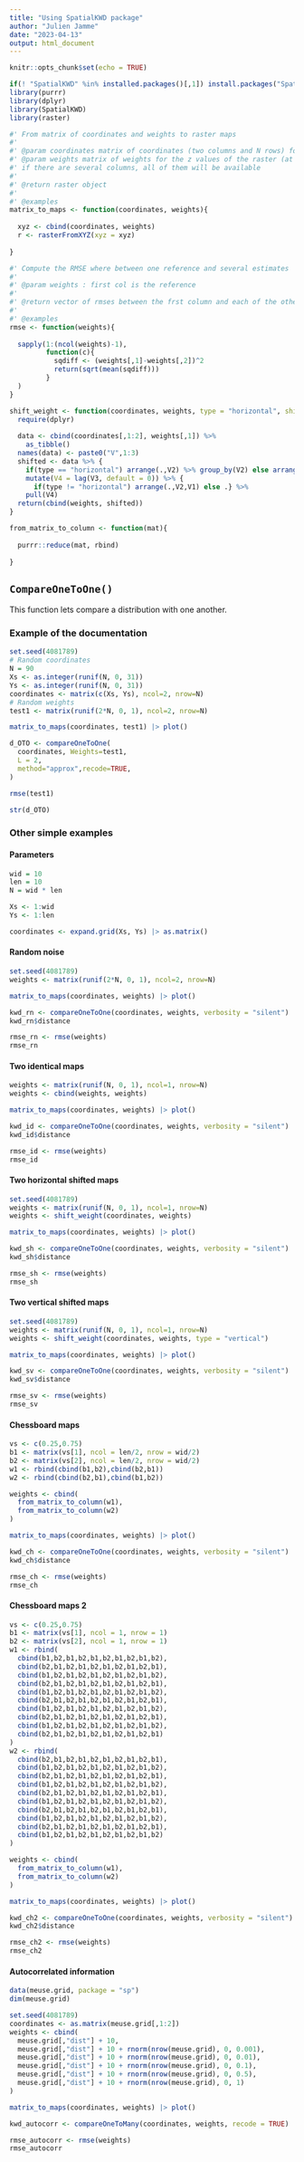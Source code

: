 ```yaml
---
title: "Using SpatialKWD package"
author: "Julien Jamme"
date: "2023-04-13"
output: html_document
---
```


```r
knitr::opts_chunk$set(echo = TRUE)
```



```r
if(! "SpatialKWD" %in% installed.packages()[,1]) install.packages("SpatialKWD")
library(purrr)
library(dplyr)
library(SpatialKWD)
library(raster)
```

```r
#' From matrix of coordinates and weights to raster maps
#'
#' @param coordinates matrix of coordinates (two columns and N rows) for x,y of the raster
#' @param weights matrix of weights for the z values of the raster (at least one column and N rows)
#' if there are several columns, all of them will be available
#'
#' @return raster object
#'
#' @examples
matrix_to_maps <- function(coordinates, weights){
  
  xyz <- cbind(coordinates, weights)
  r <- rasterFromXYZ(xyz = xyz)
  
}
```


```r
#' Compute the RMSE where between one reference and several estimates
#'
#' @param weights : first col is the reference
#'
#' @return vector of rmses between the frst column and each of the others
#'
#' @examples
rmse <- function(weights){
  
  sapply(1:(ncol(weights)-1),
         function(c){
           sqdiff <- (weights[,1]-weights[,2])^2
           return(sqrt(mean(sqdiff)))
         }
  )
}
```


```r
shift_weight <- function(coordinates, weights, type = "horizontal", shift = 1){
  require(dplyr)
  
  data <- cbind(coordinates[,1:2], weights[,1]) %>% 
    as_tibble()
  names(data) <- paste0("V",1:3)
  shifted <- data %>% {
    if(type == "horizontal") arrange(.,V2) %>% group_by(V2) else arrange(.,V1) %>% group_by(V1)} %>% 
    mutate(V4 = lag(V3, default = 0)) %>% {
      if(type != "horizontal") arrange(.,V2,V1) else .} %>% 
    pull(V4)
  return(cbind(weights, shifted))
}
```

```r
from_matrix_to_column <- function(mat){
  
  purrr::reduce(mat, rbind)
  
}
```



## `CompareOneToOne()`

This function lets compare a distribution with one another.

### Example of the documentation

```r
set.seed(4081789)
# Random coordinates
N = 90
Xs <- as.integer(runif(N, 0, 31))
Ys <- as.integer(runif(N, 0, 31))
coordinates <- matrix(c(Xs, Ys), ncol=2, nrow=N)
# Random weights
test1 <- matrix(runif(2*N, 0, 1), ncol=2, nrow=N)
```


```r
matrix_to_maps(coordinates, test1) |> plot()
```



```r
d_OTO <- compareOneToOne(
  coordinates, Weights=test1, 
  L = 2,
  method="approx",recode=TRUE, 
)
```

```r
rmse(test1)
```


```r
str(d_OTO)
```

### Other simple examples

#### Parameters

```r
wid = 10
len = 10
N = wid * len

Xs <- 1:wid
Ys <- 1:len

coordinates <- expand.grid(Xs, Ys) |> as.matrix()
```


#### Random noise

```r
set.seed(4081789)
weights <- matrix(runif(2*N, 0, 1), ncol=2, nrow=N)
```


```r
matrix_to_maps(coordinates, weights) |> plot()
```

```r
kwd_rn <- compareOneToOne(coordinates, weights, verbosity = "silent")
kwd_rn$distance
```

```r
rmse_rn <- rmse(weights)
rmse_rn
```

#### Two identical maps


```r
weights <- matrix(runif(N, 0, 1), ncol=1, nrow=N)
weights <- cbind(weights, weights)
```


```r
matrix_to_maps(coordinates, weights) |> plot()
```

```r
kwd_id <- compareOneToOne(coordinates, weights, verbosity = "silent")
kwd_id$distance
```

```r
rmse_id <- rmse(weights)
rmse_id
```

#### Two horizontal shifted maps

```r
set.seed(4081789)
weights <- matrix(runif(N, 0, 1), ncol=1, nrow=N)
weights <- shift_weight(coordinates, weights)
```


```r
matrix_to_maps(coordinates, weights) |> plot()
```

```r
kwd_sh <- compareOneToOne(coordinates, weights, verbosity = "silent")
kwd_sh$distance
```

```r
rmse_sh <- rmse(weights)
rmse_sh
```

#### Two vertical shifted maps

```r
set.seed(4081789)
weights <- matrix(runif(N, 0, 1), ncol=1, nrow=N)
weights <- shift_weight(coordinates, weights, type = "vertical")
```


```r
matrix_to_maps(coordinates, weights) |> plot()
```

```r
kwd_sv <- compareOneToOne(coordinates, weights, verbosity = "silent")
kwd_sv$distance
```

```r
rmse_sv <- rmse(weights)
rmse_sv
```


#### Chessboard maps

```r
vs <- c(0.25,0.75)
b1 <- matrix(vs[1], ncol = len/2, nrow = wid/2)
b2 <- matrix(vs[2], ncol = len/2, nrow = wid/2)
w1 <- rbind(cbind(b1,b2),cbind(b2,b1))
w2 <- rbind(cbind(b2,b1),cbind(b1,b2))

weights <- cbind(
  from_matrix_to_column(w1),
  from_matrix_to_column(w2)
)
```

```r
matrix_to_maps(coordinates, weights) |> plot()
```

```r
kwd_ch <- compareOneToOne(coordinates, weights, verbosity = "silent")
kwd_ch$distance
```

```r
rmse_ch <- rmse(weights)
rmse_ch
```

#### Chessboard maps 2

```r
vs <- c(0.25,0.75)
b1 <- matrix(vs[1], ncol = 1, nrow = 1)
b2 <- matrix(vs[2], ncol = 1, nrow = 1)
w1 <- rbind(
  cbind(b1,b2,b1,b2,b1,b2,b1,b2,b1,b2),
  cbind(b2,b1,b2,b1,b2,b1,b2,b1,b2,b1),
  cbind(b1,b2,b1,b2,b1,b2,b1,b2,b1,b2),
  cbind(b2,b1,b2,b1,b2,b1,b2,b1,b2,b1),
  cbind(b1,b2,b1,b2,b1,b2,b1,b2,b1,b2),
  cbind(b2,b1,b2,b1,b2,b1,b2,b1,b2,b1),
  cbind(b1,b2,b1,b2,b1,b2,b1,b2,b1,b2),
  cbind(b2,b1,b2,b1,b2,b1,b2,b1,b2,b1),
  cbind(b1,b2,b1,b2,b1,b2,b1,b2,b1,b2),
  cbind(b2,b1,b2,b1,b2,b1,b2,b1,b2,b1)
)
w2 <- rbind(
  cbind(b2,b1,b2,b1,b2,b1,b2,b1,b2,b1),
  cbind(b1,b2,b1,b2,b1,b2,b1,b2,b1,b2),
  cbind(b2,b1,b2,b1,b2,b1,b2,b1,b2,b1),
  cbind(b1,b2,b1,b2,b1,b2,b1,b2,b1,b2),
  cbind(b2,b1,b2,b1,b2,b1,b2,b1,b2,b1),
  cbind(b1,b2,b1,b2,b1,b2,b1,b2,b1,b2),
  cbind(b2,b1,b2,b1,b2,b1,b2,b1,b2,b1),
  cbind(b1,b2,b1,b2,b1,b2,b1,b2,b1,b2),
  cbind(b2,b1,b2,b1,b2,b1,b2,b1,b2,b1),
  cbind(b1,b2,b1,b2,b1,b2,b1,b2,b1,b2)
)

weights <- cbind(
  from_matrix_to_column(w1),
  from_matrix_to_column(w2)
)
```

```r
matrix_to_maps(coordinates, weights) |> plot()
```

```r
kwd_ch2 <- compareOneToOne(coordinates, weights, verbosity = "silent")
kwd_ch2$distance
```

```r
rmse_ch2 <- rmse(weights)
rmse_ch2
```

#### Autocorrelated information

```r
data(meuse.grid, package = "sp")
dim(meuse.grid)
```

```r
set.seed(4081789)
coordinates <- as.matrix(meuse.grid[,1:2])
weights <- cbind(
  meuse.grid[,"dist"] + 10,
  meuse.grid[,"dist"] + 10 + rnorm(nrow(meuse.grid), 0, 0.001),
  meuse.grid[,"dist"] + 10 + rnorm(nrow(meuse.grid), 0, 0.01),
  meuse.grid[,"dist"] + 10 + rnorm(nrow(meuse.grid), 0, 0.1),
  meuse.grid[,"dist"] + 10 + rnorm(nrow(meuse.grid), 0, 0.5),
  meuse.grid[,"dist"] + 10 + rnorm(nrow(meuse.grid), 0, 1)
)
```


```r
matrix_to_maps(coordinates, weights) |> plot()
```

```r
kwd_autocorr <- compareOneToMany(coordinates, weights, recode = TRUE)
```

```r
rmse_autocorr <- rmse(weights)
rmse_autocorr
```

